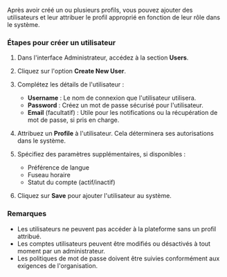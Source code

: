 Après avoir créé un ou plusieurs profils, vous pouvez ajouter des utilisateurs et leur attribuer le profil approprié en fonction de leur rôle dans le système.

### Étapes pour créer un utilisateur

1. Dans l'interface Administrateur, accédez à la section **Users**.

2. Cliquez sur l'option **Create New User**.

3. Complétez les détails de l'utilisateur :
   * **Username** : Le nom de connexion que l'utilisateur utilisera.
   * **Password** : Créez un mot de passe sécurisé pour l'utilisateur.
   * **Email** (facultatif) : Utile pour les notifications ou la récupération de mot de passe, si pris en charge.

4. Attribuez un **Profile** à l'utilisateur. Cela déterminera ses autorisations dans le système.

5. Spécifiez des paramètres supplémentaires, si disponibles :
   * Préférence de langue
   * Fuseau horaire
   * Statut du compte (actif/inactif)

6. Cliquez sur **Save** pour ajouter l'utilisateur au système.

### Remarques

* Les utilisateurs ne peuvent pas accéder à la plateforme sans un profil attribué.
* Les comptes utilisateurs peuvent être modifiés ou désactivés à tout moment par un administrateur.
* Les politiques de mot de passe doivent être suivies conformément aux exigences de l'organisation.
